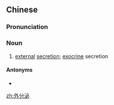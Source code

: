 ==Chinese==
{{zh-forms|type=12}}

===Pronunciation===
{{zh-pron
|m=wàifēnmì
|c=ngoi6 fan1 bei3
|cat=n
}}

===Noun===
{{zh-noun}}

# {{lb|zh|physiology}} [[external]] [[secretion]]; [[exocrine]] secretion

====Antonyms====
* {{zh-l|內分泌}}

[[zh:外分泌]]